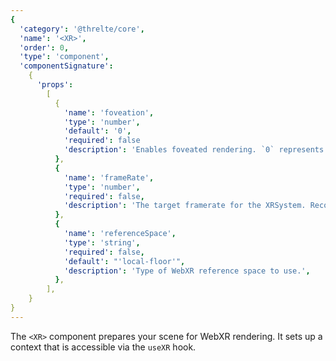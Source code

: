 ```yaml
---
{
  'category': '@threlte/core',
  'name': '<XR>',
  'order': 0,
  'type': 'component',
  'componentSignature':
    {
      'props':
        [
          {
            'name': 'foveation',
            'type': 'number',
            'default': '0',
            'required': false
            'description': 'Enables foveated rendering. `0` represents no foveation, full resolution. 1 represents maximum foveation, with the edges rendered at a lower resolution.'
          },
          {
            'name': 'frameRate',
            'type': 'number',
            'required': false,
            'description': 'The target framerate for the XRSystem. Recommended range is `72`-`120`. Default is unset and left to the device. Smaller rates give more CPU headroom at the cost of responsiveness. If your experience cannot effectively reach the target framerate, it will be subject to frame reprojection which will halve the effective framerate. Choose a conservative estimate that balances responsiveness and headroom based on your experience.'
          },
          {
            'name': 'referenceSpace',
            'type': 'string',
            'required': false,
            'default': "'local-floor'",
            'description': 'Type of WebXR reference space to use.',
          },
        ],
    }
}
---
```


The `<XR>` component prepares your scene for WebXR rendering. It sets up a context that is accessible via the `useXR` hook.
